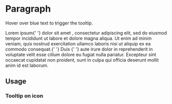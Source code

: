 

<Meta title="Design System|Tooltip" component={Tooltip} />

# Paragraph

Hover over blue text to trigger the tooltip.

<Preview>
  <Story name="default">
    <Paragraph>
      Lorem ipsum{' '}
      <Tooltip text="tooltip text" applyStylesToChild>
        dolor sit amet
      </Tooltip>
      , consectetur adipiscing elit, sed do eiusmod tempor incididunt ut labore
      et dolore magna aliqua. Ut enim ad minim veniam, quis nostrud exercitation
      ullamco laboris nisi ut aliquip ex ea commodo consequat.{' '}
      <Tooltip text="another text" applyStylesToChild>
        Duis
      </Tooltip>{' '}
      aute irure dolor in reprehenderit in voluptate velit esse cillum dolore eu
      fugiat nulla pariatur. Excepteur sint occaecat cupidatat non proident,
      sunt in culpa qui officia deserunt mollit anim id est laborum.
    </Paragraph>
  </Story>
</Preview>

<Props of={Tooltip} />

## Usage

### Tooltip on icon

<Preview>
  <Story name="on icon">
    <Tooltip text="icon tooltip">
      <Icon icon="close" />
    </Tooltip>
  </Story>
</Preview>
